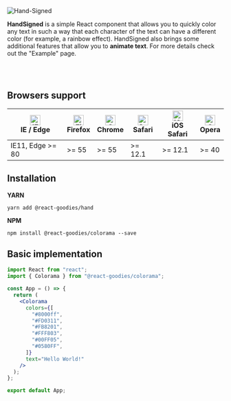 
<Meta title="Hand-Written/Introduction" />

<img src={Logo} alt="Hand-Signed" />

**HandSigned** is a simple React component that allows you to quickly
color any text in such a way that each character of the text can have a different
color (for example, a rainbow effect). HandSigned also brings some additional features that allow you to **animate text**. For more details check out the "Example" page.

<br />
<br />

## Browsers support

<span id="compatibility" />

| [<img src="https://raw.githubusercontent.com/alrra/browser-logos/master/src/edge/edge_48x48.png" alt="IE / Edge" width="24px" height="24px" />](http://godban.github.io/browsers-support-badges/)<br/>IE / Edge | [<img src="https://raw.githubusercontent.com/alrra/browser-logos/master/src/firefox/firefox_48x48.png" alt="Firefox" width="24px" height="24px" />](http://godban.github.io/browsers-support-badges/)<br/>Firefox | [<img src="https://raw.githubusercontent.com/alrra/browser-logos/master/src/chrome/chrome_48x48.png" alt="Chrome" width="24px" height="24px" />](http://godban.github.io/browsers-support-badges/)<br/>Chrome | [<img src="https://raw.githubusercontent.com/alrra/browser-logos/master/src/safari/safari_48x48.png" alt="Safari" width="24px" height="24px" />](http://godban.github.io/browsers-support-badges/)<br/>Safari | [<img src="https://raw.githubusercontent.com/alrra/browser-logos/master/src/safari-ios/safari-ios_48x48.png" alt="iOS Safari" width="24px" height="24px" />](http://godban.github.io/browsers-support-badges/)<br/>iOS Safari | [<img src="https://raw.githubusercontent.com/alrra/browser-logos/master/src/opera/opera_48x48.png" alt="Opera" width="24px" height="24px" />](http://godban.github.io/browsers-support-badges/)<br/>Opera |
| --------------------------------------------------------------------------------------------------------------------------------------------------------------------------------------------------------------- | ----------------------------------------------------------------------------------------------------------------------------------------------------------------------------------------------------------------- | ------------------------------------------------------------------------------------------------------------------------------------------------------------------------------------------------------------- | ------------------------------------------------------------------------------------------------------------------------------------------------------------------------------------------------------------- | ----------------------------------------------------------------------------------------------------------------------------------------------------------------------------------------------------------------------------- | --------------------------------------------------------------------------------------------------------------------------------------------------------------------------------------------------------- |
| IE11, Edge >= 80                                                                                                                                                                                                | >= 55                                                                                                                                                                                                             | >= 55                                                                                                                                                                                                         | >= 12.1                                                                                                                                                                                                       | >= 12.1                                                                                                                                                                                                                       | >= 40                                                                                                                                                                                                     |

## Installation

**YARN**

```shell
yarn add @react-goodies/hand
```

**NPM**

```shell
npm install @react-goodies/colorama --save
```

## Basic implementation

```jsx
import React from "react";
import { Colorama } from "@react-goodies/colorama";

const App = () => {
  return (
    <Colorama
      colors={[
        "#8000ff",
        "#FD0311",
        "#FB8201",
        "#FFF803",
        "#00FF05",
        "#0580FF",
      ]}
      text="Hello World!"
    />
  );
};

export default App;
```
